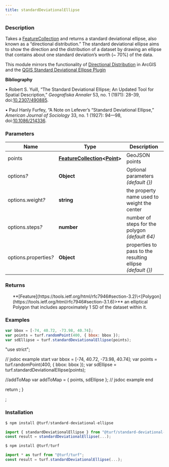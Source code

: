 ```yaml
---
title: standardDeviationalEllipse
---
```


    
### Description

Takes a [FeatureCollection](https://tools.ietf.org/html/rfc7946#section-3.3) and returns a standard deviational ellipse,
also known as a “directional distribution.” The standard deviational ellipse
aims to show the direction and the distribution of a dataset by drawing
an ellipse that contains about one standard deviation’s worth (~ 70%) of the
data.

This module mirrors the functionality of [Directional Distribution](http://desktop.arcgis.com/en/arcmap/10.3/tools/spatial-statistics-toolbox/directional-distribution.htm)
in ArcGIS and the [QGIS Standard Deviational Ellipse Plugin](http://arken.nmbu.no/~havatv/gis/qgisplugins/SDEllipse/)

**Bibliography**

• Robert S. Yuill, “The Standard Deviational Ellipse; An Updated Tool for
Spatial Description,” _Geografiska Annaler_ 53, no. 1 (1971): 28–39,
doi:[10.2307/490885](https://doi.org/10.2307/490885).

• Paul Hanly Furfey, “A Note on Lefever’s “Standard Deviational Ellipse,”
_American Journal of Sociology_ 33, no. 1 (1927): 94—98,
doi:[10.1086/214336](https://doi.org/10.1086/214336).

### Parameters

| Name                       | Type                                                                                                                                  | Description                                                 |
| -------------------------- | ------------------------------------------------------------------------------------------------------------------------------------- | ----------------------------------------------------------- |
| points                     | **[FeatureCollection](https://tools.ietf.org/html/rfc7946#section-3.3)\<[Point](https://tools.ietf.org/html/rfc7946#section-3.1.2)>** | GeoJSON points                                              |
| options<i>?</i>            | **Object**                                                                                                                            | Optional parameters _(default \{})_                         |
| options.weight<i>?</i>     | **string**                                                                                                                            | the property name used to weight the center                 |
| options.steps<i>?</i>      | **number**                                                                                                                            | number of steps for the polygon _(default 64)_              |
| options.properties<i>?</i> | **Object**                                                                                                                            | properties to pass to the resulting ellipse _(default \{})_ |

### Returns

<ul>
  **[Feature](https://tools.ietf.org/html/rfc7946#section-3.2)\<[Polygon](https://tools.ietf.org/html/rfc7946#section-3.1.6)>** an elliptical Polygon that includes approximately 1 SD of the dataset within it.

</ul>

### Examples

```javascript
var bbox = [-74, 40.72, -73.98, 40.74];
var points = turf.randomPoint(400, { bbox: bbox });
var sdEllipse = turf.standardDeviationalEllipse(points);
```

  "use strict";

  // jsdoc example start
  var bbox = [-74, 40.72, -73.98, 40.74];
  var points = turf.randomPoint(400, { bbox: bbox });
  var sdEllipse = turf.standardDeviationalEllipse(points);

  //addToMap
  var addToMap = { points, sdEllipse };
  // jsdoc example end

  return <ExampleMap addToMap={addToMap} />;
}

<Map0 />;

### Installation

```javascript
$ npm install @turf/standard-deviational-ellipse

import { standardDeviationalEllipse } from "@turf/standard-deviational-ellipse";
const result = standardDeviationalEllipse(...);
```

```javascript
$ npm install @turf/turf

import * as turf from "@turf/turf";
const result = turf.standardDeviationalEllipse(...);
```

